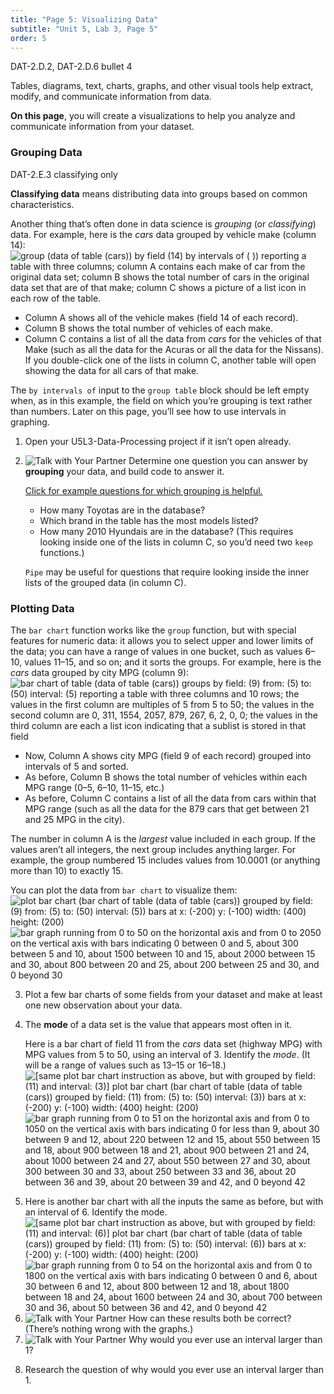```yaml
---
title: "Page 5: Visualizing Data"
subtitle: "Unit 5, Lab 3, Page 5"
order: 5
---
```


::: learn
::: ap-standard
DAT-2.D.2, DAT-2.D.6 bullet 4
:::

<p>Tables, diagrams, text, charts, graphs, and other visual tools help
extract, modify, and communicate information from data.</p>

<p><strong>On this page</strong>, you will create a visualizations to
help you analyze and communicate information from your dataset.</p>
:::

<h3>Grouping Data</h3>

<p>

::: vocab
::: ap-standard
DAT-2.E.3 classifying only
:::

<p><strong>Classifying data</strong> means distributing data into groups
based on common characteristics.</p>
:::

Another thing that's often done in data science is <em>grouping</em> (or
<em>classifying</em>) data. For example, here is the <var>cars</var>
data grouped by vehicle make (column 14):<br />
<img src="/img/5-algorithms/group-data-of-cars-reporting.png" title="group (data of table (cars)) by field (14) by intervals of ( )) reporting a table with three columns; column A contains each make of car from the original data set; column B shows the total number of cars in the original data set that are of that make; column C shows a picture of a list icon in each row of the table." alt="group (data of table (cars)) by field (14) by intervals of ( )) reporting a table with three columns; column A contains each make of car from the original data set; column B shows the total number of cars in the original data set that are of that make; column C shows a picture of a list icon in each row of the table." class="indent"/><br />

<ul>

<li>Column A shows all of the vehicle makes (field 14 of each
record).</li>

<li>Column B shows the total number of vehicles of each make.</li>

<li>Column C contains a list of all the data from <var>cars</var> for
the vehicles of that Make (such as all the data for the Acuras or all
the data for the Nissans). If you double-click one of the lists in
column C, another table will open showing the data for all cars of that
make.</li>

</ul>

</p>

::: endnote
<p>The <code>by intervals of</code> input to the <code>group
table</code> block should be left empty when, as in this example, the
field on which you're grouping is text rather than numbers. Later on
this page, you'll see how to use intervals in graphing.</p>
:::

::: {#first .forYouToDo}
<ol>

<li>Open your U5L3-Data-Processing project if it isn't open
already.</li>

<li>

<img src="/img/icons/talk-with-your-partner-mini.png" title="Talk with Your Partner" alt="Talk with Your Partner" class="inline"/>
Determine one question you can answer by <strong>grouping</strong> your
data, and build code to answer it.

::: endnote
<a href="#hint-grouping" data-bs-toggle="collapse" title="Click for example questions for which grouping is helpful.">Click
for example questions for which grouping is helpful.</a>

::: {#hint-grouping .collapse}
<ul>

<li>How many Toyotas are in the database?</li>

<li>Which brand in the table has the most models listed?</li>

<li>How many 2010 Hyundais are in the database? (This requires looking
inside one of the lists in column C, so you'd need two <code>keep</code>
functions.)</li>

</ul>

<p><code>Pipe</code> may be useful for questions that require looking
inside the inner lists of the grouped data (in column C).</p>
:::
:::

</li>

</ol>
:::

<h3>Plotting Data</h3>

<p>

The <code>bar chart</code> function works like the <code>group</code>
function, but with special features for numeric data: it allows you to
select upper and lower limits of the data; you can have a range of
values in one bucket, such as values 6--10, values 11--15, and so on;
and it sorts the groups. For example, here is the <var>cars</var> data
grouped by city MPG (column 9):<br />
<img src="/img/5-algorithms/histogram-by-mpg.png" title="bar chart of table (data of table (cars)) groups by field: (9) from: (5) to: (50) interval: (5) reporting a table with three columns and 10 rows; the values in the first column are multiples of 5 from 5 to 50; the values in the second column are 0, 311, 1554, 2057, 879, 267, 6, 2, 0, 0; the values in the third column are each a list icon indicating that a sublist is stored in that field" alt="bar chart of table (data of table (cars)) groups by field: (9) from: (5) to: (50) interval: (5) reporting a table with three columns and 10 rows; the values in the first column are multiples of 5 from 5 to 50; the values in the second column are 0, 311, 1554, 2057, 879, 267, 6, 2, 0, 0; the values in the third column are each a list icon indicating that a sublist is stored in that field" class="indent"/>

<ul>

<li>Now, Column A shows city MPG (field 9 of each record) grouped into
intervals of 5 and sorted.</li>

<li>As before, Column B shows the total number of vehicles within each
MPG range (0--5, 6--10, 11--15, etc.)</li>

<li>As before, Column C contains a list of all the data from cars within
that MPG range (such as all the data for the 879 cars that get between
21 and 25 MPG in the city).</li>

</ul>

</p>

::: endnote
<p>The number in column A is the <em>largest</em> value included in each
group. If the values aren't all integers, the next group includes
anything larger. For example, the group numbered 15 includes values from
10.0001 (or anything more than 10) to exactly 15.</p>
:::

<p>You can plot the data from <code>bar chart</code> to visualize
them:<br />
<img src="/img/5-algorithms/plot-cars-histogram.png" title="plot bar chart (bar chart of table (data of table (cars)) grouped by field: (9) from: (5) to: (50) interval: (5)) bars at x: (-200) y: (-100) width: (400) height: (200)" alt="plot bar chart (bar chart of table (data of table (cars)) grouped by field: (9) from: (5) to: (50) interval: (5)) bars at x: (-200) y: (-100) width: (400) height: (200)" class="indent"/>
<img src="/img/5-algorithms/plot-cars-histogram-stage.png" title="bar graph running from 0 to 50 on the horizontal axis and from 0 to 2050 on the vertical axis with bars indicating 0 between 0 and 5, about 300 between 5 and 10, about 1500 between 10 and 15, about 2000 between 15 and 30, about 800 between 20 and 25, about 200 between 25 and 30, and 0 beyond 30" alt="bar graph running from 0 to 50 on the horizontal axis and from 0 to 2050 on the vertical axis with bars indicating 0 between 0 and 5, about 300 between 5 and 10, about 1500 between 10 and 15, about 2000 between 15 and 30, about 800 between 20 and 25, about 200 between 25 and 30, and 0 beyond 30" class="indent noshadow"/></p>

::: forYouToDo
<ol start="3">

<li>Plot a few bar charts of some fields from your dataset and make at
least one new observation about your data.</li>

<li>

::: vocab
<p>The <strong>mode</strong> of a data set is the value that appears
most often in it.</p>
:::

Here is a bar chart of field 11 from the <var>cars</var> data set
(highway MPG) with MPG values from 5 to 50, using an interval of 3.
Identify the <em>mode</em>. (It will be a range of values such as 13--15
or 16--18.)<br />
<img src="/img/5-algorithms/interval3.png" title="[same plot bar chart instruction as above, but with grouped by field: (11) and interval: (3)] plot bar chart (bar chart of table (data of table (cars)) grouped by field: (11) from: (5) to: (50) interval: (3)) bars at x: (-200) y: (-100) width: (400) height: (200)" alt="[same plot bar chart instruction as above, but with grouped by field: (11) and interval: (3)] plot bar chart (bar chart of table (data of table (cars)) grouped by field: (11) from: (5) to: (50) interval: (3)) bars at x: (-200) y: (-100) width: (400) height: (200)" class="indent"/>
<img src="/img/5-algorithms/interval3-Stage.png" title="bar graph running from 0 to 51 on the horizontal axis and from 0 to 1050 on the vertical axis with bars indicating 0 for less than 9, about 30 between 9 and 12, about 220 between 12 and 15, about 550 between 15 and 18, about 900 between 18 and 21, about 900 between 21 and 24, about 1000 between 24 and 27, about 550 between 27 and 30, about 300 between 30 and 33, about 250 between 33 and 36, about 20 between 36 and 39, about 20 between 39 and 42, and 0 beyond 42" alt="bar graph running from 0 to 51 on the horizontal axis and from 0 to 1050 on the vertical axis with bars indicating 0 for less than 9, about 30 between 9 and 12, about 220 between 12 and 15, about 550 between 15 and 18, about 900 between 18 and 21, about 900 between 21 and 24, about 1000 between 24 and 27, about 550 between 27 and 30, about 300 between 30 and 33, about 250 between 33 and 36, about 20 between 36 and 39, about 20 between 39 and 42, and 0 beyond 42" class="indent noshadow"/>

</li>

<li>Here is another bar chart with all the inputs the same as before,
but with an interval of 6. Identify the mode.<br />
<img src="/img/5-algorithms/interval6.png" title="[same plot bar chart instruction as above, but with grouped by field: (11) and interval: (6)] plot bar chart (bar chart of table (data of table (cars)) grouped by field: (11) from: (5) to: (50) interval: (6)) bars at x: (-200) y: (-100) width: (400) height: (200)" alt="[same plot bar chart instruction as above, but with grouped by field: (11) and interval: (6)] plot bar chart (bar chart of table (data of table (cars)) grouped by field: (11) from: (5) to: (50) interval: (6)) bars at x: (-200) y: (-100) width: (400) height: (200)" class="indent"/>
<img src="/img/5-algorithms/interval6-Stage.png" title="bar graph running from 0 to 54 on the horizontal axis and from 0 to 1800 on the vertical axis with bars indicating 0 between 0 and 6, about 30 between 6 and 12, about 800 between 12 and 18, about 1800 between 18 and 24, about 1600 between 24 and 30, about 700 between 30 and 36, about 50 between 36 and 42, and 0 beyond 42" alt="bar graph running from 0 to 54 on the horizontal axis and from 0 to 1800 on the vertical axis with bars indicating 0 between 0 and 6, about 30 between 6 and 12, about 800 between 12 and 18, about 1800 between 18 and 24, about 1600 between 24 and 30, about 700 between 30 and 36, about 50 between 36 and 42, and 0 beyond 42" class="indent noshadow"/></li>

<li><img src="/img/icons/talk-with-your-partner-mini.png" title="Talk with Your Partner" alt="Talk with Your Partner" class="inline"/>
How can these results both be correct? (There's nothing wrong with the
graphs.)</li>

<li><img src="/img/icons/talk-with-your-partner-mini.png" title="Talk with Your Partner" alt="Talk with Your Partner" class="inline"/>
Why would you ever use an interval larger than 1?</li>

</ol>
:::

::: ifTime
<ol start="8">

<li>Research the question of why would you ever use an interval larger
than 1.</li>

</ol>
:::
